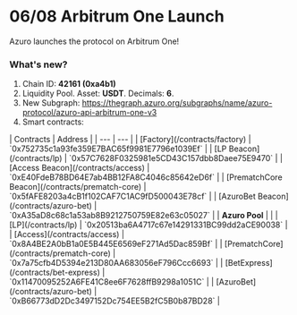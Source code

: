 # 06/08 Arbitrum One Launch

Azuro launches the protocol on Arbitrum One!

### What's new?

1. Chain ID: <b>42161 (0xa4b1)</b>
2. Liquidity Pool. Asset: <b>USDT</b>. Decimals: <b>6</b>.
3. New Subgraph: https://thegraph.azuro.org/subgraphs/name/azuro-protocol/azuro-api-arbitrum-one-v3
4. Smart contracts:

<div className="mt-6 overflow-auto">
  | Contracts | Address |
  | --- | --- |
  | [Factory](/contracts/factory) | `0x752735c1a93fe359E7BAC65f9981E7796e1039Ef` |
  | [LP Beacon](/contracts/lp) | `0x57C7628F0325981e5CD43C157dbb8Daee75E9470` |
  | [Access Beacon](/contracts/access) | `0xE40FdeB78BD64E7ab4BB12FA8C4046c85642eD6f` |
  | [PrematchCore Beacon](/contracts/prematch-core) | `0x5fAFE8203a4cB1f102CAF7C1AC9fD500043E78cf` |
  | [AzuroBet Beacon](/contracts/azuro-bet) | `0xA35aD8c68c1a53ab8B9212750759E82e63c05027` |
  | <b className="block text-center">Azuro Pool</b> |  |
  | [LP](/contracts/lp) | `0x20513ba6A4717c67e14291331BC99dd2aCE90038` |
  | [Access](/contracts/access) | `0x8A4BE2A0bB1a0E5B445E6569eF271Ad5Dac859Bf` |
  | [PrematchCore](/contracts/prematch-core) | `0x7a75cfb4D5394e213D80AA683056eF796Ccc6693` |
  | [BetExpress](/contracts/bet-express) | `0x11470095252A6FE41C8ee6F7628ffB9298a1051C` |
  | [AzuroBet](/contracts/azuro-bet) | `0xB66773dD2Dc3497152Dc754EE5B2fC5B0b87BD28` |
</div>

